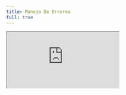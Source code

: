 ```yaml
---
title: Manejo De Errores
full: true
---
```


<iframe
    src="https://codesandbox.io/embed/swr-states-7njdkp?codemirror=1&fontsize=14&theme=dark&autoresize=1&hidenavigation=1"
    style={{
        width: "100%",
        height: "100%",
        border: 0,
        overflow: "hidden",
        background: "rgb(21, 21, 21)",
    }}
    title="SWR - Manejo De Errores"
    allow="accelerometer; ambient-light-sensor; camera; encrypted-media; geolocation; gyroscope; hid; microphone; midi; payment; usb; vr; xr-spatial-tracking"
    sandbox="allow-autoplay allow-forms allow-modals allow-popups allow-presentation allow-same-origin allow-scripts"
/>

